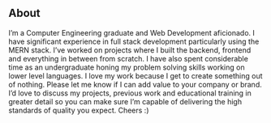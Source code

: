 ## About

I’m a Computer Engineering graduate and Web Development aficionado. I have significant experience in full stack development particularly using the MERN stack. I’ve worked on projects where I built the backend, frontend and everything in between from scratch. I have also spent considerable time as an undergraduate honing my problem solving skills working on lower level languages. I love my work because I get to create something out of nothing. Please let me know if I can add value to your company or brand. I’d love to discuss my projects, previous work and educational training in greater detail so you can make sure I’m capable of delivering the high standards of quality you expect.
Cheers :)